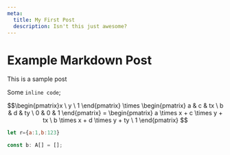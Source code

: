 ```yaml
---
meta:
  title: My First Post
  description: Isn't this just awesome?
---
```


# Example Markdown Post

This is a sample post

Some `inline code`;

$$\begin{pmatrix}x \ y \ 1 \end{pmatrix} \times \begin{pmatrix} a & c & tx \ b & d & ty \ 0 & 0 & 1 \end{pmatrix} = \begin{pmatrix} a \times x + c \times y + tx \ b \times x + d \times y + ty \ 1 \end{pmatrix} $$

```js
let r={a:1,b:123}
```

```ts
const b: A[] = [];
```